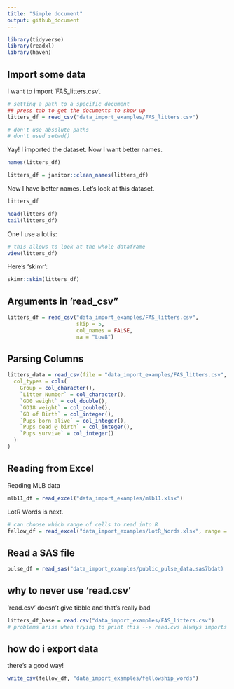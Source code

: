 ```yaml
---
title: "Simple document"
output: github_document
---
```


```r
library(tidyverse)
library(readxl)
library(haven)
```

## Import some data 

I want to import 'FAS_litters.csv'.

```r
# setting a path to a specific document 
## press tab to get the documents to show up 
litters_df = read_csv("data_import_examples/FAS_litters.csv")

# don't use absolute paths 
# don't used setwd() 
```

Yay! I imported the dataset. Now I want better names. 

```r
names(litters_df) 

litters_df = janitor::clean_names(litters_df)
```

Now I have better names. Let's look at this dataset. 

```r
litters_df

head(litters_df)
tail(litters_df)
```

One I use a lot is: 

```r
# this allows to look at the whole dataframe
view(litters_df)
```

Here's 'skimr':

```r
skimr::skim(litters_df)
```


## Arguments in 'read_csv"

```r
litters_df = read_csv("data_import_examples/FAS_litters.csv",
                      skip = 5, 
                      col_names = FALSE,
                      na = "Low8")
```


## Parsing Columns 

```r
litters_data = read_csv(file = "data_import_examples/FAS_litters.csv",
  col_types = cols(
    Group = col_character(),
    `Litter Number` = col_character(),
    `GD0 weight` = col_double(),
    `GD18 weight` = col_double(),
    `GD of Birth` = col_integer(),
    `Pups born alive` = col_integer(),
    `Pups dead @ birth` = col_integer(),
    `Pups survive` = col_integer()
  )
)
```


## Reading from Excel 

Reading MLB data 

```r
mlb11_df = read_excel("data_import_examples/mlb11.xlsx")
```

LotR Words is next. 

```r
# can choose which range of cells to read into R 
fellow_df = read_excel("data_import_examples/LotR_Words.xlsx", range = "B3:D6")
```


## Read a SAS file 

```r
pulse_df = read_sas("data_import_examples/public_pulse_data.sas7bdat)
```


## why to never use 'read.csv'

'read.csv' doesn't give tibble and that's really bad

```r
litters_df_base = read.csv("data_import_examples/FAS_litters.csv")
# problems arise when trying to print this --> read.cvs always imports everything as a dataframe instead of a tibble 
```


## how do i export data 

there's a good way!

```r
write_csv(fellow_df, "data_import_examples/fellowship_words")
```


